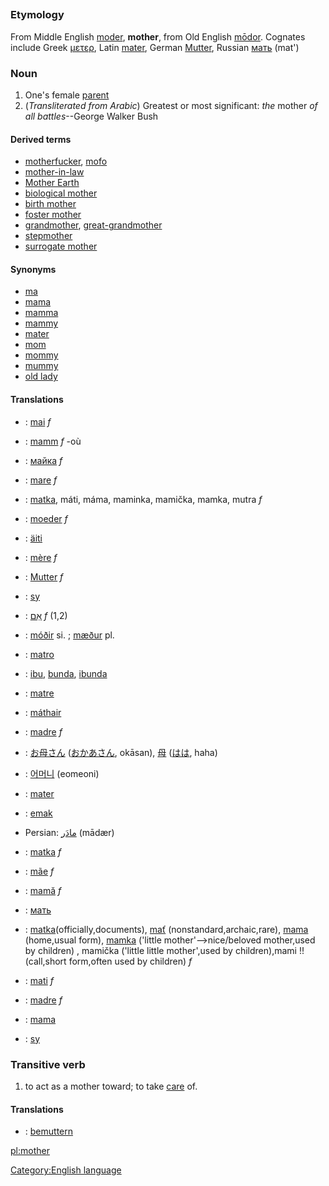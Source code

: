 =={{en}}==
[[Category:English language]]
===Etymology===
From Middle English [[moder]], '''mother''', from Old English [[modor|mōdor]]. Cognates include Greek [[μετερ]], Latin [[mater]], German [[Mutter]], Russian [[мать]] (mat')
===Noun===
#One's female [[parent]]
#(''Transliterated from Arabic'') Greatest or most significant: ''the'' mother ''of all battles''--George Walker Bush
====Derived terms====
*[[motherfucker]], [[mofo]]
*[[mother-in-law]]
*[[Mother Earth]]
*[[biological mother]]
*[[birth mother]]
*[[foster mother]]
*[[grandmother]], [[great-grandmother]]
*[[stepmother]]
*[[surrogate mother]]

====Synonyms====
*[[ma]]
*[[mama]]
*[[mamma]]
*[[mammy]]
*[[mater]]
*[[mom]]
*[[mommy]]
*[[mummy]]
*[[old lady]]

====Translations====
*{{an}}: [[mai]] ''f''
*{{br}}: [[mamm]] ''f'' -où
*{{bg}}: [[майка]] ''f''
*{{ca}}: [[mare]] ''f''
*{{cs}}:  [[matka]], máti, máma, maminka, mamička, mamka, mutra ''f''
*{{nl}}: [[moeder]] ''f''
*{{fi}}: [[äiti]]
*{{fr}}: [[mère]] ''f''
*{{de}}: [[Mutter]] ''f''
*{{gn}}: [[sy]]
*{{he}}: [[אֵם]] ''f'' (1,2)
*{{is}}: [[móðir]] si. ; [[mæður]] pl.
*{{io}}: [[matro]]
*{{id}}: [[ibu]], [[bunda]], [[ibunda]]
*{{ia}}: [[matre]]
*{{ga}}: [[máthair]]
*{{it}}: [[madre]] ''f''
*{{ja}}: [[お母さん]] ([[おかあさん]], okāsan), [[母]] ([[はは]], haha)
*{{ko}}: [[어머니]] (eomeoni)
*{{la}}: [[mater]]
*{{ms}}: [[ms:emak|emak]]
* Persian: [[مادَر]] (mādær)
*{{pl}}: [[matka]] ''f''
*{{pt}}: [[mãe]] ''f''
*{{ro}}: [[mamă]] ''f''
*{{ru}}: [[мать]]
*{{sk}}:  [[matka]](officially,documents), [[mať]] (nonstandard,archaic,rare), [[mama]] (home,usual form), [[mamka]] ('little mother'-->nice/beloved mother,used by children)  , mamička ('little little mother',used by children),mami !! (call,short form,often used by children)  ''f''
*{{sl}}: [[mati]] ''f''
*{{es}}: [[madre]] ''f''
*{{tpi}}: [[mama]]
*{{tpn}}: [[sy]]

===Transitive verb===
#to act as a mother toward; to take [[care]] of.

====Translations====
*{{de}}: [[bemuttern]]

[[pl:mother]]